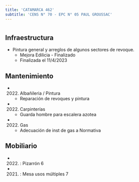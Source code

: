 ```yaml
---
title: 'CATAMARCA 462'
subtitle: 'CENS N° 70 - EPC N° 05 PAUL GROUSSAC'
---
```


#
## Infraestructura

* Pintura general y arreglos de algunos sectores de revoque. 
    + Mejora Edilicia - Finalizado 
    + Finalizada el 11/4/2023 






## Mantenimiento

*  (2022) Albañileria / Pintura 
    + Reparación de revoques y pintura

*  (2022) Carpinterías 
    + Guarda hombre para escalera azotea

*  (2022) Gas 
    + Adecuación de inst de gas a Normativa





## Mobiliario

*  (2022) : Pizarrón 6 

*  (2021) : Mesa usos múltiples 7 




